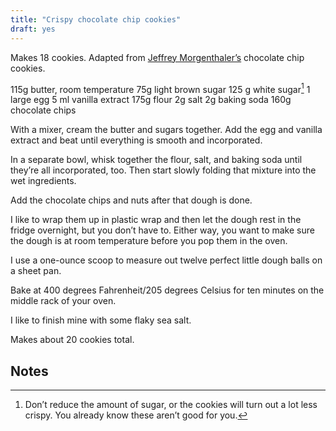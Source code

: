 ```yaml
---
title: "Crispy chocolate chip cookies"
draft: yes
---
```


Makes 18 cookies. Adapted from [Jeffrey Morgenthaler's](https://jeffreymorgenthaler.com/chocolate-chip-cookies/) chocolate chip cookies. 

115g butter, room temperature
75g light brown sugar
125 g white sugar[^1]
1 large egg
5 ml vanilla extract
175g flour
2g salt
2g baking soda
160g chocolate chips



With a mixer, cream the butter and sugars together. Add the egg and vanilla extract and beat until everything is smooth and incorporated.

In a separate bowl, whisk together the flour, salt, and baking soda until they're all incorporated, too. Then start slowly folding that mixture into the wet ingredients.

Add the chocolate chips and nuts after that dough is done.

I like to wrap them up in plastic wrap and then let the dough rest in the fridge overnight, but you don't have to. Either way, you want to make sure the dough is at room temperature before you pop them in the oven.

I use a one-ounce scoop to measure out twelve perfect little dough balls on a sheet pan.

Bake at 400 degrees Fahrenheit/205 degrees Celsius for ten minutes on the middle rack of your oven.

I like to finish mine with some flaky sea salt.

Makes about 20 cookies total.

## Notes

[^1]: Don't reduce the amount of sugar, or the cookies will turn out a lot less crispy. You already know these aren't good for you.